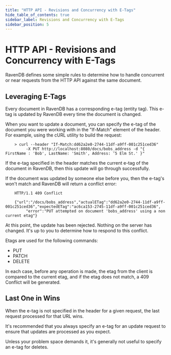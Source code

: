 ```yaml
---
title: "HTTP API - Revisions and Concurrency with E-Tags"
hide_table_of_contents: true
sidebar_label: Revisions and Concurrency with E-Tags
sidebar_position: 5
---
```



# HTTP API - Revisions and Concurrency with E-Tags
RavenDB defines some simple rules to determine how to handle concurrent or near requests from the HTTP API against the same document. 

## Leveraging E-Tags

Every document in RavenDB has a corresponding e-tag (entity tag). This e-tag is updated by RavenDB every time the document is changed.

When you want to update a document, you can specify the e-tag of the document you were working with in the "If-Match" element of the header. For example, using the cURL utility to build the request: 

```plain 
    > curl --header "If-Match:dd62a2e0-2744-11df-a9ff-001c251ced36"  
         -X PUT http://localhost:8080/docs/bobs_address -d "{ FirstName : 'Bob', LastName: 'Smith', Address: '5 Elm St.' }"
```

If the e-tag specified in the header matches the current e-tag of the document in RavenDB, then this update will go through successfully.

If the document was updated by someone else before you, then the e-tag's won't match and RavenDB will return a conflict error: 

```plain 
    HTTP/1.1 409 Conflict  
    
    {"url":"/docs/bobs_address","actualETag":"dd62a2e0-2744-11df-a9ff-001c251ced36","expectedETag":"ac6ca153-2745-11df-a9ff-001c251ced36",  
         "error":"PUT attempted on document 'bobs_address' using a non current etag"}
```

At this point, the update has been rejected. Nothing on the server has changed. It's up to you to determine how to respond to this conflict.

Etags are used for the following commands:

* PUT
* PATCH
* DELETE

In each case, before any operation is made, the etag from the client is compared to the current etag, and if the etag does not match, a 409 Conflict will be generated.

## Last One in Wins

When the e-tag is not specified in the header for a given request, the last request processed for that URL wins.

It's recommended that you always specify an e-tag for an update request to ensure that updates are processed as you expect.

Unless your problem space demands it, it's generally not useful to specify an e-tag for deletes.